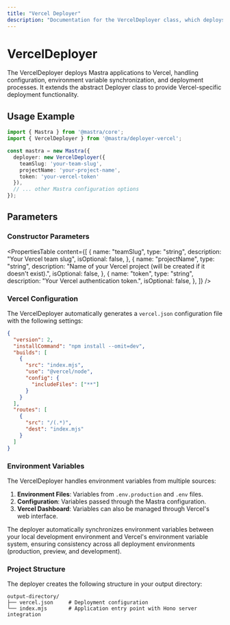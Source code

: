 ```yaml
---
title: "Vercel Deployer"
description: "Documentation for the VercelDeployer class, which deploys Mastra applications to Vercel."
---
```


# VercelDeployer

The VercelDeployer deploys Mastra applications to Vercel, handling configuration, environment variable synchronization, and deployment processes. It extends the abstract Deployer class to provide Vercel-specific deployment functionality.

## Usage Example

```typescript
import { Mastra } from '@mastra/core';
import { VercelDeployer } from '@mastra/deployer-vercel';

const mastra = new Mastra({
  deployer: new VercelDeployer({
    teamSlug: 'your-team-slug',
    projectName: 'your-project-name',
    token: 'your-vercel-token'
  }),
  // ... other Mastra configuration options
});
```

## Parameters

### Constructor Parameters

<PropertiesTable
  content={[
    {
      name: "teamSlug",
      type: "string",
      description: "Your Vercel team slug",
      isOptional: false,
    },
    {
      name: "projectName",
      type: "string",
      description: "Name of your Vercel project (will be created if it doesn't exist).",
      isOptional: false,
    },
    {
      name: "token",
      type: "string",
      description: "Your Vercel authentication token.",
      isOptional: false,
    },
  ]}
/>

### Vercel Configuration

The VercelDeployer automatically generates a `vercel.json` configuration file with the following settings:

```json
{
  "version": 2,
  "installCommand": "npm install --omit=dev",
  "builds": [
    {
      "src": "index.mjs",
      "use": "@vercel/node",
      "config": {
        "includeFiles": ["**"]
      }
    }
  ],
  "routes": [
    {
      "src": "/(.*)",
      "dest": "index.mjs"
    }
  ]
}
```

### Environment Variables

The VercelDeployer handles environment variables from multiple sources:

1. **Environment Files**: Variables from `.env.production` and `.env` files.
2. **Configuration**: Variables passed through the Mastra configuration.
3. **Vercel Dashboard**: Variables can also be managed through Vercel's web interface.

The deployer automatically synchronizes environment variables between your local development environment and Vercel's environment variable system, ensuring consistency across all deployment environments (production, preview, and development).

### Project Structure

The deployer creates the following structure in your output directory:

```
output-directory/
├── vercel.json     # Deployment configuration
└── index.mjs       # Application entry point with Hono server integration
```

